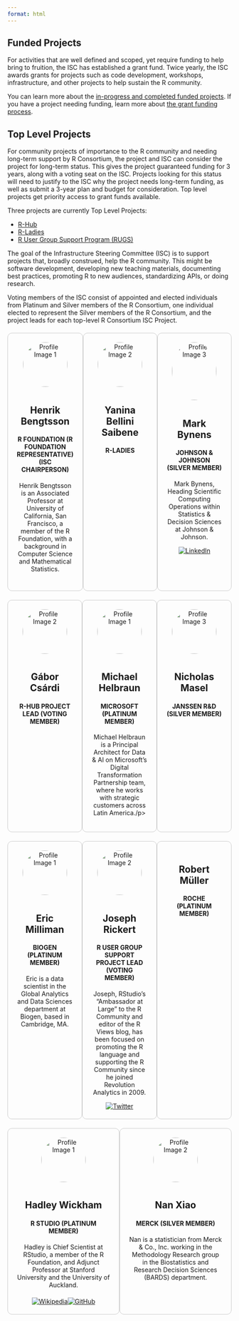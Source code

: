 ```yaml
---
format: html
---
```

<style>
  .profile-cards {
    display: grid;
    grid-template-columns: repeat(auto-fill, minmax(300px, 1fr));
    gap: 20px;
    justify-items: center;
    margin-top: 20px;
  }

  .profile-card {
    border: 1px solid #ccc;
    border-radius: 10px;
    width: 300px;
    padding: 20px;
    text-align: center;
  }

  .profile-card img {
    width: 100px;
    height: 100px;
    border-radius: 50%;
    margin-bottom: 10px;
  }

  /* Media query for responsiveness */
  @media (max-width: 900px) {
    .profile-cards {
      grid-template-columns: repeat(2, 1fr);
    }
  }

  @media (max-width: 600px) {
    .profile-cards {
      grid-template-columns: 1fr;
    }
  }
</style>

## Funded Projects

For activities that are well defined and scoped, yet require funding to help bring to fruition, the ISC has established a grant fund. Twice yearly, the ISC awards grants for projects such as code development, workshops, infrastructure, and other projects to help sustain the R community.

You can learn more about the [in-progress and completed funded projects](funded-projects.qmd). If you have a project needing funding, learn more about [the grant funding process](callforproposals.qmd).

## Top Level Projects

For community projects of importance to the R community and needing long-term support by R Consortium, the project and ISC can consider the project for long-term status. This gives the project guaranteed funding for 3 years, along with a voting seat on the ISC. Projects looking for this status will need to justify to the ISC why the project needs long-term funding, as well as submit a 3-year plan and budget for consideration. Top level projects get priority access to grant funds available.

Three projects are currently Top Level Projects:

- [R-Hub](https://github.com/r-hub)
- [R-Ladies](https://rladies.org/)
- [R User Group Support Program (RUGS)](rugsprogram.qmd)

The goal of the Infrastructure Steering Committee (ISC) is to support projects that, broadly construed, help the R community. This might be software development, developing new teaching materials, documenting best practices, promoting R to new audiences, standardizing APIs, or doing research.

Voting members of the ISC consist of appointed and elected individuals from Platinum and Silver members of the R Consortium, one individual elected to represent the Silver members of the R Consortium, and the project leads for each top-level R Consortium ISC Project.

<div style="display: flex; justify-content: space-around; margin-top: 20px;">
  <div style="border: 1px solid #ccc; border-radius: 10px; width: 300px; padding: 20px; text-align: center;">
  <img src="./images/HenrikBengtsson_2018.png" alt="Profile Image 1" style="width: 100px; height: 100px; border-radius: 50%; margin-bottom: 10px ">
  <h2>Henrik Bengtsson</h2>
  <h4>R FOUNDATION (R FOUNDATION REPRESENTATIVE) (ISC CHAIRPERSON)</h4>
  <p>Henrik Bengtsson is an Associated Professor at University of California, San Francisco, a member of the R Foundation, with a background in Computer Science and Mathematical Statistics.</p>
  <div style="display: flex; justify-content: center; margin-top: 20px;">
  <a target="_blank" class="tmm_sociallink" href="https://twitter.com/henrikbengtsson" title=""><img decoding="async" alt="" src="https://www.r-consortium.org/wp-content/plugins/team-members-pro/img/links/twitter.png"></a>
  <a target="_blank" class="tmm_sociallink" href="https://github.com/HenrikBengtsson" title=""><img decoding="async" alt="" src="https://www.r-consortium.org/wp-content/plugins/team-members-pro/img/links/customlink.png"></a>  </div>
  </div>
  <div style="border: 1px solid #ccc; border-radius: 10px; width: 300px; padding: 20px; text-align: center;">
  <img src="./images/Yanina.webp" alt="Profile Image 2" style="width: 100px; height: 100px; border-radius: 50%; margin-bottom: 10px;">
  <h2>Yanina Bellini Saibene</h2>
  <h4>R-LADIES</h4>
  <a target="_blank" class="tmm_sociallink" href="https://www.linkedin.com/in/yabellini?miniProfileUrn=urnlifs_miniProfileACoAAAH31g8B4liq53DhzTsRVsft6OZXuLCUeOw&amp;lipi=urnlipaged_flagship3_search_srp_all91xi146nSyWPu5aJWjXPEg" title=""><img decoding="async" alt="" src="https://www.r-consortium.org/wp-content/plugins/team-members-pro/img/links/linkedin.png"></a>  </div>
  <div style="border: 1px solid #ccc; border-radius: 10px; width: 300px; padding: 20px; text-align: center;">
  <img src="./images/Mark_Bynens_v3-1.webp" alt="Profile Image 3" style="width: 100px; height: 130px; border-radius: 50%; margin-bottom: 10px;">
  <h2>Mark Bynens</h2>
  <h4>JOHNSON & JOHNSON (SILVER MEMBER)</h4>
  <p>Mark Bynens, Heading Scientific Computing Operations within Statistics & Decision Sciences at Johnson & Johnson.</p>
  <a target="_blank" class="tmm_sociallink" href="https://www.linkedin.com/in/bynens-mark-8399685/" title="LinkedIn"><img decoding="async" alt="LinkedIn" src="https://www.r-consortium.org/wp-content/plugins/team-members-pro/img/links/linkedin.png"></a>  </div>
</div>
<div style="display: flex; justify-content: space-around; margin-top: 20px;">
  <div style="border: 1px solid #ccc; border-radius: 10px; width: 300px; padding: 20px; text-align: center;">
  <img src="./images/Gabor.webp" alt="Profile Image 2" style="width: 100px; height: 100px; border-radius: 50%; margin-bottom: 10px;">
  <h2>Gábor Csárdi</h2>
  <h4>R-HUB PROJECT LEAD (VOTING MEMBER)</h4>
  
  </div>
  <div style="border: 1px solid #ccc; border-radius: 10px; width: 300px; padding: 20px; text-align: center;">
  <img src="./images/Michael.webp" alt="Profile Image 1" style="width: 100px; height: 100px; border-radius: 50%; margin-bottom: 10px;">
  <h2>Michael Helbraun</h2>
  <h4>MICROSOFT (PLATINUM MEMBER)</h4>
  <p>Michael Helbraun is a Principal Architect for Data & AI on Microsoft's Digital Transformation Partnership team, where he works with strategic customers across Latin America./p>
  </div>
  <div style="border: 1px solid #ccc; border-radius: 10px; width: 300px; padding: 20px; text-align: center;">
  <img src="./images/Nicholas.webp" alt="Profile Image 3" style="width: 100px; height: 100px; border-radius: 50%; margin-bottom: 10px;">
  <h2>Nicholas Masel</h2>
  <h4>JANSSEN R&D (SILVER MEMBER)</h4>
  <a target="_blank" class="tmm_sociallink" href="https://www.linkedin.com/in/nicholasmasel/" title=""><img decoding="async" alt="" src="https://www.r-consortium.org/wp-content/plugins/team-members-pro/img/links/linkedin.png"></a>  </div>
</div>
<div style="display: flex; justify-content: space-around; margin-top: 20px;">
  <div style="border: 1px solid #ccc; border-radius: 10px; width: 300px; padding: 20px; text-align: center;">
  <img src="./images/Eric.webp" alt="Profile Image 1" style="width: 100px; height: 100px; border-radius: 50%; margin-bottom: 10px;">
  <h2>Eric Milliman</h2>
  <h4>BIOGEN (PLATINUM MEMBER)</h4>
  <p>Eric is a data scientist in the Global Analytics and Data Sciences department at Biogen, based in Cambridge, MA.</p>
  <a target="_blank" class="tmm_sociallink" href="https://www.linkedin.com/in/ericmilliman/" title=""><img decoding="async" alt="" src="https://www.r-consortium.org/wp-content/plugins/team-members-pro/img/links/linkedin.png"></a>  </div>
  <div style="border: 1px solid #ccc; border-radius: 10px; width: 300px; padding: 20px; text-align: center;">
  <img src="./images/Joseph.png" alt="Profile Image 2" style="width: 100px; height: 100px; border-radius: 50%; margin-bottom: 10px;">
  <h2>Joseph Rickert</h2>
  <h4>R USER GROUP SUPPORT PROJECT LEAD (VOTING MEMBER)</h4>
  <p>Joseph, RStudio’s “Ambassador at Large” to the R Community and editor of the R Views blog, has been focused on promoting the R language and supporting the R Community since he joined Revolution Analytics in 2009.</p>
  <a target="_blank" class="tmm_sociallink" href="https://twitter.com/rstudiojoe" title="Twitter"><img decoding="async" alt="Twitter" src="https://www.r-consortium.org/wp-content/plugins/team-members-pro/img/links/twitter.png"></a>  </div>
  <div style="border: 1px solid #ccc; border-radius: 10px; width: 300px; padding: 20px; text-align: center;">
  <h2>Robert Müller</h2>
  <h4>ROCHE (PLATINUM MEMBER)</h4>
  <a target="_blank" class="tmm_sociallink" href="https://www.linkedin.com/in/robert-müller-b1b3a244" title=""><img decoding="async" alt="" src="https://www.r-consortium.org/wp-content/plugins/team-members-pro/img/links/linkedin.png"></a>  </div>
</div>
<div style="display: flex; justify-content: space-around; margin-top: 20px;">
  <div style="border: 1px solid #ccc; border-radius: 10px; width: 300px; padding: 20px; text-align: center;">
  <img src="./images/Hadley.webp" alt="Profile Image 1" style="width: 100px; height: 100px; border-radius: 50%; margin-bottom: 10px;">
  <h2>Hadley Wickham</h2>
  <h4>R STUDIO (PLATINUM MEMBER)</h4>
  <p>Hadley is Chief Scientist at RStudio, a member of the R Foundation, and Adjunct Professor at Stanford University and the University of Auckland.</p>
  <div style="display: flex; justify-content: center; margin-top: 20px;">
  <a target="_blank" class="tmm_sociallink" href="https://www.linkedin.com/in/hadleywickham" title=""><img decoding="async" alt="" src="https://www.r-consortium.org/wp-content/plugins/team-members-pro/img/links/linkedin.png"></a>
  <a target="_blank" class="tmm_sociallink" href="https://twitter.com/hadleywickham" title=""><img decoding="async" alt="" src="https://www.r-consortium.org/wp-content/plugins/team-members-pro/img/links/twitter.png"></a>  
  <a target="_blank" class="tmm_sociallink" href="http://hadley.nz/" title=""><img decoding="async" alt="" src="https://www.r-consortium.org/wp-content/plugins/team-members-pro/img/links/website.png"></a>
  <a target="_blank" class="tmm_sociallink" href="https://en.wikipedia.org/wiki/Hadley_Wickham" title="Wikipedia"><img decoding="async" alt="Wikipedia" src="https://www.r-consortium.org/wp-content/plugins/team-members-pro/img/links/customlink.png"></a> 
  <a target="_blank" class="tmm_sociallink" href="https://github.com/hadley" title="GitHub"><img decoding="async" alt="GitHub" src="https://www.r-consortium.org/wp-content/plugins/team-members-pro/img/links/customlink.png"></a>  </div>  
  </div>
  <div style="border: 1px solid #ccc; border-radius: 10px; width: 300px; padding: 20px; text-align: center;">
  <img src="./images/Nan.webp" alt="Profile Image 2" style="width: 100px; height: 100px; border-radius: 50%; margin-bottom: 10px;">
  <h2>Nan Xiao</h2>
  <h4>MERCK (SILVER MEMBER)</h4>
  <p>Nan is a statistician from Merck & Co., Inc. working in the Methodology Research group in the Biostatistics and Research Decision Sciences (BARDS) department.</p>
  <a target="_blank" class="tmm_sociallink" href="https://www.linkedin.com/in/nanxstats/" title=""><img decoding="async" alt="" src="https://www.r-consortium.org/wp-content/plugins/team-members-pro/img/links/linkedin.png"></a>
  </div>
  
</div>
